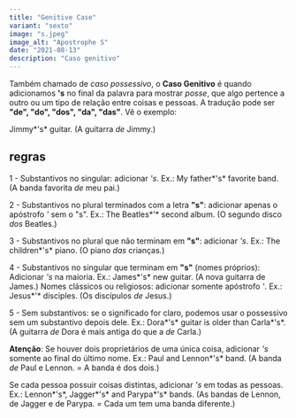 ```yaml
---
title: "Genitive Case"
variant: "sexto"
image: "s.jpeg"
image_alt: "Apostrophe S"
date: "2021-08-13"
description: "Caso genitivo"
---
```


Também chamado de _caso possessivo_, o **Caso Genitivo** é quando adicionamos **'s** no final da palavra para mostrar _posse_, que algo pertence a outro ou um tipo de relação entre coisas e pessoas. A tradução pode ser **"de", "do", "dos", "da", "das"**. Vê o exemplo:

Jimmy*'s* guitar. (A guitarra _de_ Jimmy.)

## regras

1 - Substantivos no singular: adicionar _'s_. Ex.: My father*'s* favorite band. (A banda favorita _de_ meu pai.)

2 - Substantivos no plural terminados com a letra **"s"**: adicionar apenas o apóstrofo _'_ sem o "s". Ex.: The Beatles*'* second album. (O segundo disco _dos_ Beatles.)

3 - Substantivos no plural que não terminam em **"s"**: adicionar _'s_. Ex.: The children*'s* piano. (O piano _das_ crianças.)

4 - Substantivos no singular que terminam em **"s"** (nomes próprios):
Adicionar _'s_ na maioria. Ex.: James*'s* new guitar. (A nova guitarra de James.)
Nomes clássicos ou religiosos: adicionar somente apóstrofo _'_. Ex.: Jesus*'* disciples. (Os discípulos _de_ Jesus.)

5 - Sem substantivos: se o significado for claro, podemos usar o possessivo sem um substantivo depois dele. Ex.: Dora*'s* guitar is older than Carla*'s*. (A guitarra _de_ Dora é mais antiga do que a _de_ Carla.)

**Atenção**: Se houver dois proprietários de uma única coisa, adicionar _'s_ somente ao final do último nome. Ex.:
Paul and Lennon*'s* band. (A banda _de_ Paul e Lennon. = A banda é dos dois.)

Se cada pessoa possuir coisas distintas, adicionar _'s_ em todas as pessoas. Ex.:
Lennon*'s*, Jagger*'s* and Parypa*'s* bands. (As bandas de Lennon, de Jagger e de Parypa. = Cada um tem uma banda diferente.)

